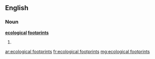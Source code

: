 ==English==

===Noun===
'''[[ecological]] [[footprints]]'''

# {{plural of|ecological footprint}}

[[ar:ecological footprints]]
[[fr:ecological footprints]]
[[mg:ecological footprints]]